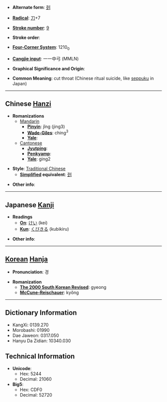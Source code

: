 * '''Alternate form''': [[刭]]

* '''[[Wiktionary:Chinese radical index| Radical]]''': [[Wiktionary:Chinese radical index 刀|刀]]+7

* '''[[Wiktionary:Chinese total strokes index|Stroke number]]''': [[Wiktionary:Chinese total strokes index 9|9]]

* '''Stroke order''': 

* '''[[Wiktionary:Chinese four corner index|Four-Corner System]]''': 1210<sub>0</sub>

* '''[[Wiktionary:Chinese Cangjie index|Cangjie input]]''': 一一中弓 (MMLN)

* '''Graphical Significance and Origin''': 

* '''Common Meaning''': cut throat (Chinese ritual suicide, like [[seppuku]] in Japan)

----

== Chinese [[Hanzi]] ==

* '''Romanizations'''
** [[Mandarin]]
*** '''[[Pinyin]]''': jǐng (jing3)
*** '''[[Wade-Giles]]''': ching<sup>3</sup>
*** '''[[Yale]]''': 
**[[Cantonese]]
***'''[[Jyutping]]''':
***'''[[Penkyamp]]''': 
***'''[[Yale]]''': ging2

* '''Style''': [[Traditional Chinese]] 
** '''[[Simplified Chinese|Simplified]] equivalent''': [[刭]]

* '''Other info''': 

----

== Japanese [[Kanji]] ==

* '''Readings'''
** '''[[On]]''': [[けい]] (kei)
** '''[[Kun]]''': [[くびきる]] (kubikiru)

* '''Other info''':  

----

== [[Korean]] [[Hanja]] ==

* '''Pronunciation''': 경

* '''Romanization'''
** '''[[The 2000 South Korean Revised Romanization|The 2000 South Korean Revised]]''': gyeong
** '''[[McCune-Reischauer]]''': kyŏng

----

== Dictionary Information ==

* KangXi: 0139.270
* Morobashi: 01990
* Dae Jaweon: 0317.050
* Hanyu Da Zidian: 10340.030

== Technical Information ==

* '''Unicode''':
** Hex: 5244
** Decimal: 21060
* '''Big5''':
** Hex: CDF0
** Decimal: 52720